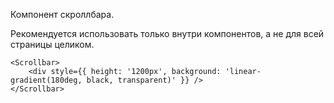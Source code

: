Компонент скроллбара.

Рекомендуется использовать только внутри компонентов, а не для всей страницы целиком.

```tsx live
<Scrollbar>
    <div style={{ height: '1200px', background: 'linear-gradient(180deg, black, transparent)' }} />
</Scrollbar>
```
